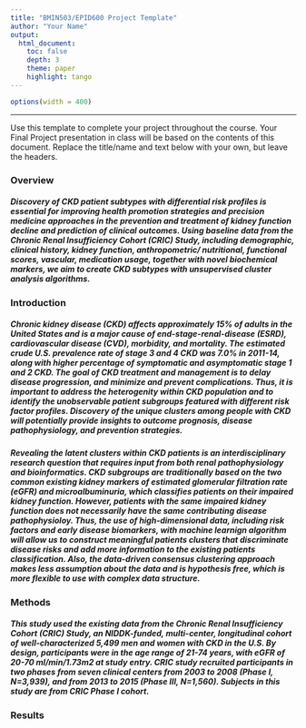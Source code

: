 ```yaml
---
title: "BMIN503/EPID600 Project Template"
author: "Your Name"
output: 
  html_document:
    toc: false 
    depth: 3 
    theme: paper 
    highlight: tango
---
```

```r
options(width = 400)
```  
***
Use this template to complete your project throughout the course. Your Final Project presentation in class will be based on the contents of this document. Replace the title/name and text below with your own, but leave the headers.

### Overview
##### Discovery of CKD patient subtypes with differential risk profiles is essential for improving health promotion strategies and precision medicine approaches in the prevention and treatment of kidney function decline and prediction of clinical outcomes.  Using baseline data from the Chronic Renal Insufficiency Cohort (CRIC) Study, including demographic, clinical history, kidney function, anthropometric/ nutritional, functional scores, vascular, medication usage, together with novel biochemical markers, we aim to create CKD subtypes with unsupervised cluster analysis algorithms.

### Introduction
##### Chronic kidney disease (CKD) affects approximately 15% of adults in the United States and is a major cause of end-stage-renal-disease (ESRD), cardiovascular disease (CVD), morbidity, and mortality. The estimated crude U.S. prevalence rate of stage 3 and 4 CKD was 7.0% in 2011-14, along with higher percentage of symptomatic and asymptomatic stage 1 and 2 CKD. The goal of CKD treatment and management is to delay disease progression, and minimize and prevent complications. Thus, it is important to address the heterogenity within CKD population and to identify the unobservable patient subgroups featured with different risk factor profiles. Discovery of the unique clusters among people with CKD will potentially provide insights to outcome prognosis, disease pathophysiology, and prevention strategies. 

##### Revealing the latent clusters within CKD patients is an interdisciplinary research question that requires input from both renal pathophysiology and bioinformatics. CKD subgroups are traditionally based on the two common existing kidney markers of estimated glomerular filtration rate (eGFR) and microalbuminuria, which classifies patients on their impaired kidney function. However, patients with the same impaired kidney function does not necessarily have the same contributing disease pathophysioloy. Thus, the use of high-dimensional data, including risk factors and early disease biomarkers, with machine learnign algorithm will allow us to construct meaningful patients clusters that discriminate disease risks and add more information to the existing patients classification. Also, the data-driven consensus clustering approach makes less assumption about the data and is hypothesis free, which is more flexible to use with complex data structure.


### Methods
##### This study used the existing data from the Chronic Renal Insufficiency Cohort (CRIC) Study, an NIDDK-funded, multi-center, longitudinal cohort of well-characterized 5,499 men and women with CKD in the U.S. By design, participants were in the age range of 21-74 years, with eGFR of 20-70 ml/min/1.73m2 at study entry. CRIC study recruited participants in two phases from seven clinical centers from 2003 to 2008 (Phase I, N=3,939), and from 2013 to 2015 (Phase III, N=1,560). Subjects in this study are from CRIC Phase I cohort.

### Results


